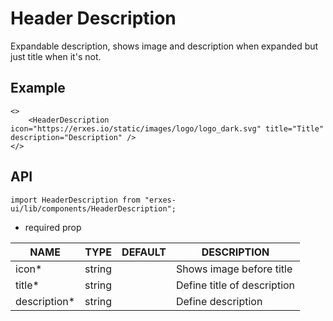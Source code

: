
<HeroPattern />

# Header Description
Expandable description, shows image and description when expanded but just title when it's not.

## **Example**

```tsx
<>
	<HeaderDescription icon="https://erxes.io/static/images/logo/logo_dark.svg" title="Title" description="Description" />
</>

```

## **API**

```tsx
import HeaderDescription from "erxes-ui/lib/components/HeaderDescription";
```
* required prop

| NAME | TYPE | DEFAULT | DESCRIPTION |
| ---| --- | ---| --- |
| icon*	 | string |  | Shows image before title |
| title* | string |  | Define title of description |
| description*	 | string| | Define description |